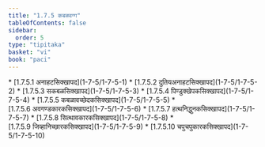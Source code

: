 ```yaml
---
title: "1.7.5 कबळवग्ग"
tableOfContents: false
sidebar:
  order: 5
type: "tipitaka"
basket: "vi"
book: "paci"
---
```



<DynamicBreadcrumb />



<TableOfContents book="paci" section="1.7.5">
* [1.7.5.1 अनाहटसिक्खापद](1-7-5/1-7-5-1)
* [1.7.5.2 दुतियअनाहटसिक्खापद](1-7-5/1-7-5-2)
* [1.7.5.3 सकबळसिक्खापद](1-7-5/1-7-5-3)
* [1.7.5.4 पिण्डुक्खेपकसिक्खापद](1-7-5/1-7-5-4)
* [1.7.5.5 कबळावच्छेदकसिक्खापद](1-7-5/1-7-5-5)
* [1.7.5.6 अवगण्डकारकसिक्खापद](1-7-5/1-7-5-6)
* [1.7.5.7 हत्थनिद्धुनकसिक्खापद](1-7-5/1-7-5-7)
* [1.7.5.8 सित्थावकारकसिक्खापद](1-7-5/1-7-5-8)
* [1.7.5.9 जिव्हानिच्छारकसिक्खापद](1-7-5/1-7-5-9)
* [1.7.5.10 चपुचपुकारकसिक्खापद](1-7-5/1-7-5-10)
</TableOfContents>
